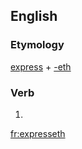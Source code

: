 ==English==

===Etymology===
[[express]] + [[-eth]]

===Verb===
{{en-verb form}}

# {{en-archaic third-person singular of|express}}

[[fr:expresseth]]